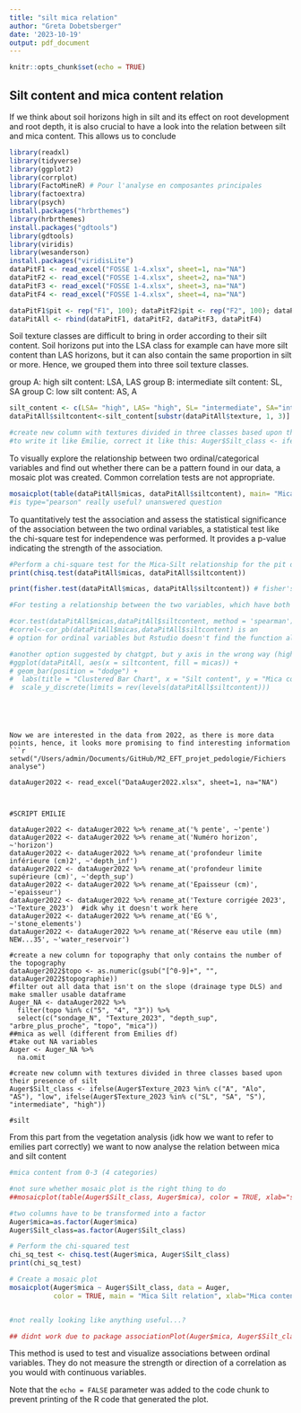 ```yaml
---
title: "silt mica relation"
author: "Greta Dobetsberger"
date: '2023-10-19'
output: pdf_document
---
```



```r
knitr::opts_chunk$set(echo = TRUE)
```

## Silt content and mica content relation

If we think about soil horizons high in silt and its effect on root development and root depth, it is also crucial to have a look into the relation between silt and mica content. This allows us to conclude 

```r
library(readxl)
library(tidyverse)
library(ggplot2)
library(corrplot)
library(FactoMineR) # Pour l'analyse en composantes principales
library(factoextra)
library(psych)
install.packages("hrbrthemes")
library(hrbrthemes)
install.packages("gdtools")
library(gdtools)
library(viridis)
library(wesanderson)
install.packages("viridisLite")
dataPitF1 <- read_excel("FOSSE 1-4.xlsx", sheet=1, na="NA")
dataPitF2 <- read_excel("FOSSE 1-4.xlsx", sheet=2, na="NA")
dataPitF3 <- read_excel("FOSSE 1-4.xlsx", sheet=3, na="NA")
dataPitF4 <- read_excel("FOSSE 1-4.xlsx", sheet=4, na="NA")

dataPitF1$pit <- rep("F1", 100); dataPitF2$pit <- rep("F2", 100); dataPitF3$pit <- rep("F3", 100); dataPitF4$pit <- rep("F4", 100) #add a the variable pit to distinguish each sheet data
dataPitAll <- rbind(dataPitF1, dataPitF2, dataPitF3, dataPitF4)
```
Soil texture classes are difficult to bring in order according to their silt content. Soil horizons put into the LSA class for example can have more silt content than LAS horizons, but it can also contain the same proportion in silt or more. Hence, we grouped them into three soil texture classes.

group A: high silt content: LSA, LAS
group B: intermediate silt content: SL, SA
group C: low silt content: AS, A

```r
silt_content <- c(LSA= "high", LAS= "high", SL= "intermediate", SA="intermediate", AS="low", A="low")
dataPitAll$siltcontent<-silt_content[substr(dataPitAll$texture, 1, 3)]

#create new column with textures divided in three classes based upon their presence of silt
#to write it like Emilie, correct it like this: Auger$Silt_class <- ifelse(Auger$Texture_2023 %in% c("A", "Alo", "AS"), "low", ifelse(Auger$Texture_2023 %in% c("SL", "SA", "S"), "intermediate", "high"))
```
To visually explore the relationship between two ordinal/categorical variables and find out whether there can be a pattern found in our data, a mosaic plot was created.
Common correlation tests are not appropriate. 

```r
mosaicplot(table(dataPitAll$micas, dataPitAll$siltcontent), main= "Mica-Silt relationship in pits", color = TRUE, xlab="silt content", ylab="mica content", type="pearson")
#is type="pearson" really useful? unanswered question
```
To quantitatively test the association and assess the statistical significance of the association between the two ordinal variables, a statistical test like the chi-square test for independence was performed. It provides a p-value indicating the strength of the association.

```r
#Perform a chi-square test for the Mica-Silt relationship for the pit data
print(chisq.test(dataPitAll$micas, dataPitAll$siltcontent))

print(fisher.test(dataPitAll$micas, dataPitAll$siltcontent)) # fisher's exact test due to small sampling size?
```

```r
#For testing a relationship between the two variables, which have both three categories now, different options have been trialed.

#cor.test(dataPitAll$micas,dataPitAll$siltcontent, method = 'spearman') doesnt work because of two ordinal variables
#correl<-cor_pb(dataPitAll$micas,dataPitAll$siltcontent) is an
# option for ordinal variables but Rstudio doesn't find the function although package is installed.

#another option suggested by chatgpt, but y axis in the wrong way (high mica content, low silt content)
#ggplot(dataPitAll, aes(x = siltcontent, fill = micas)) +
# geom_bar(position = "dodge") +
#  labs(title = "Clustered Bar Chart", x = "Silt content", y = "Mica content") +
#  scale_y_discrete(limits = rev(levels(dataPitAll$siltcontent)))
```
```




Now we are interested in the data from 2022, as there is more data points, hence, it looks more promising to find interesting information
```r
setwd("/Users/admin/Documents/GitHub/M2_EFT_projet_pedologie/Fichiers analyse")

dataAuger2022 <- read_excel("DataAuger2022.xlsx", sheet=1, na="NA")



#SCRIPT EMILIE

dataAuger2022 <- dataAuger2022 %>% rename_at('% pente', ~'pente')
dataAuger2022 <- dataAuger2022 %>% rename_at('Numéro horizon', ~'horizon')
dataAuger2022 <- dataAuger2022 %>% rename_at('profondeur limite inférieure (cm)2', ~'depth_inf')
dataAuger2022 <- dataAuger2022 %>% rename_at('profondeur limite supérieure (cm)', ~'depth_sup')
dataAuger2022 <- dataAuger2022 %>% rename_at('Epaisseur (cm)', ~'epaisseur')
dataAuger2022 <- dataAuger2022 %>% rename_at('Texture corrigée 2023', ~'Texture_2023')  #idk why it doesn't work here
dataAuger2022 <- dataAuger2022 %>% rename_at('EG %', ~'stone_elements')
dataAuger2022 <- dataAuger2022 %>% rename_at('Réserve eau utile (mm) NEW...35', ~'water_reservoir')

#create a new column for topography that only contains the number of the topography 
dataAuger2022$topo <- as.numeric(gsub("[^0-9]+", "", dataAuger2022$topographie))
#filter out all data that isn't on the slope (drainage type DLS) and make smaller usable dataframe
Auger_NA <- dataAuger2022 %>% 
  filter(topo %in% c("5", "4", "3")) %>%
  select(c("sondage_N", "Texture_2023", "depth_sup", "arbre_plus_proche", "topo", "mica")) 
##mica as well (different from Emilies df)
#take out NA variables
Auger <- Auger_NA %>% 
  na.omit   

#create new column with textures divided in three classes based upon their presence of silt
Auger$Silt_class <- ifelse(Auger$Texture_2023 %in% c("A", "Alo", "AS"), "low", ifelse(Auger$Texture_2023 %in% c("SL", "SA", "S"), "intermediate", "high"))

#silt 
```
From this part from the vegetation analysis (idk how we want to refer to emilies part correctly) we want to now analyse the relation between mica and silt content

```r
#mica content from 0-3 (4 categories)

#not sure whether mosaic plot is the right thing to do
##mosaicplot(table(Auger$Silt_class, Auger$mica), color = TRUE, xlab="silt content categories", ylab="mica content categories", type="pearson")

#two columns have to be transformed into a factor 
Auger$mica=as.factor(Auger$mica)
Auger$Silt_class=as.factor(Auger$Silt_class)

# Perform the chi-squared test
chi_sq_test <- chisq.test(Auger$mica, Auger$Silt_class)
print(chi_sq_test)

# Create a mosaic plot
mosaicplot(Auger$mica ~ Auger$Silt_class, data = Auger,
           color = TRUE, main = "Mica Silt relation", xlab="Mica content", ylab="Silt class")


#not really looking like anything useful...?

## didnt work due to package associationPlot(Auger$mica, Auger$Silt_class, main = "Association Plot")

```
This method is used to test and visualize associations between ordinal variables. They do not measure the strength or direction of a correlation as you would with continuous variables.


Note that the `echo = FALSE` parameter was added to the code chunk to prevent printing of the R code that generated the plot.
